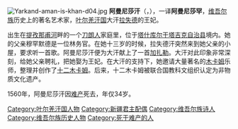 {{expand|time=2015-12-16T13:09:09+00:00}}
{{unreferenced|time=2015-12-16T13:09:09+00:00}}
[[File:Yarkand-aman-is-khan-d04.jpg|thumb]]
'''阿曼尼莎汗'''（{{lang-ug|ئاماننىسا خان}}，{{bd|1526年||1560年||}}），一译'''阿曼尼莎罕'''，[[维吾尔族|维吾尔族]]历史上的著名艺术家，[[叶尔羌汗国|叶尔羌汗国]]大汗[[拉失德|拉失德]]的王妃。

出生在[[提孜那甫河|提孜那甫河]]畔的一个[[刀朗人|刀朗人]]家庭里，位于[[塔什库尔干塔吉克自治县|塔什库尔干塔吉克自治县]]境内。她的父亲穆罕默德是一位林务官。在她十三岁的时候，拉失德汗突然来到她父亲的小屋，要求听一首歌。阿曼尼莎汗便为大汗献上了一首[[加扎勒|加扎勒]]。大汗对此印象非常深刻，给她父亲聘礼，把她娶为王妃。在大汗的支持下，她邀请大量著名的[[木卡姆|木卡姆]]乐师，整理并创作了[[十二木卡姆|十二木卡姆]]。后来，十二木卡姆被联合国教科文组织认定为非物质文化遗产。

1560年，阿曼尼莎汗因[[难产|难产]]死去，年仅34岁。

{{DEFAULTSORT: Khan, Amannisa}}
[[Category:叶尔羌汗国人物|Category:叶尔羌汗国人物]]
[[Category:新疆君主配偶|Category:新疆君主配偶]]
[[Category:维吾尔族诗人|Category:维吾尔族诗人]]
[[Category:维吾尔族历史人物|Category:维吾尔族历史人物]]
[[Category:死于难产的人|Category:死于难产的人]]